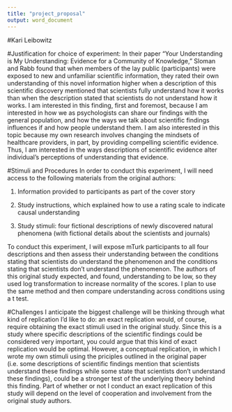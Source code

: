 ```yaml
---
title: "project_proposal"
output: word_document
---
```

#Kari Leibowitz

#Justification for choice of experiment:
In their paper "Your Understanding is My Understanding: Evidence for a Community of Knowledge," Sloman and Rabb found that when members of the lay public (participants) were exposed to new and unfamiliar scientific information, they rated their own understanding of this novel information higher when a description of this scientific discovery mentioned that scientists fully understand how it works than when the description stated that scientists do not understand how it works. I am interested in this finding, first and foremost, because I am interested in how we as psychologists can share our findings with the general population, and how the ways we talk about scientific findings influences if and how people understand them. I am also interested in this topic because my own research involves changing the mindsets of healthcare providers, in part, by providing compelling scientific evidence. Thus, I am interested in the ways descriptions of scientific evidence alter individual's perceptions of understanding that evidence. 

#Stimuli and Procedures
In order to conduct this experiment, I will need access to the following materials from the original authors: 

1) Information provided to participants as part of the cover story

2) Study instructions, which explained how to use a rating scale to indicate causal understanding

3) Study stimuli: four fictional descriptions of newly discovered natural phenomena (with fictional details about the scientists and journals)

To conduct this experiment, I will expose mTurk participants to all four descriptions and then assess their understanding between the conditions stating that scientists do understand the phenomenon and the conditions stating that scientists don't understand the phenomenon. The authors of this original study expected, and found, understanding to be low, so they used log transformation to increase normality of the scores. I plan to use the same method and then compare understanding across conditions using a t test. 

#Challenges
I anticipate the biggest challenge will be thinking through what kind of replication I'd like to do: an exact replication would, of course, require obtaining the exact stimuli used in the original study. Since this is a study where specific descriptions of the scientific findings could be considered very important, you could argue that this kind of exact replication would be optimal. However, a conceptual replication, in which I wrote my own stimuli using the priciples outlined in the original paper (i.e. some descriptions of scientific findings mention that scientists understand these findings while some state that scientists don't understand these findings), could be a stronger test of the underlying theory behind this finding. Part of whether or not I conduct an exact replication of this study will depend on the level of cooperation and involvement from the original study authors. 
